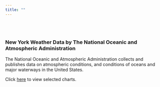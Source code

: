 ```yaml
---
title: ""
---
```


<br></br>

<detail>

### New York Weather Data by The National Oceanic and Atmospheric Administration

</detail>

The National Oceanic and Atmospheric Administration collects and publishes data on atmospheric conditions, and conditions of oceans and major waterways in the United States.

Click [here](Dashboard.html) to view selected charts.
